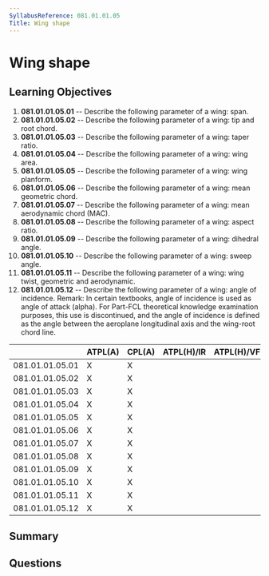 ```yaml
---
SyllabusReference: 081.01.01.05
Title: Wing shape
---
```


# Wing shape

## Learning Objectives

1. **081.01.01.05.01** -- Describe the following parameter of a wing: span.
2. **081.01.01.05.02** -- Describe the following parameter of a wing: tip and root
   chord.
3. **081.01.01.05.03** -- Describe the following parameter of a wing: taper ratio.
4. **081.01.01.05.04** -- Describe the following parameter of a wing: wing area.
5. **081.01.01.05.05** -- Describe the following parameter of a wing: wing
   planform.
6. **081.01.01.05.06** -- Describe the following parameter of a wing: mean
   geometric chord.
7. **081.01.01.05.07** -- Describe the following parameter of a wing: mean
   aerodynamic chord (MAC).
8. **081.01.01.05.08** -- Describe the following parameter of a wing: aspect
   ratio.
9. **081.01.01.05.09** -- Describe the following parameter of a wing: dihedral
   angle.
10. **081.01.01.05.10** -- Describe the following parameter of a wing: sweep
    angle.
11. **081.01.01.05.11** -- Describe the following parameter of a wing: wing twist,
    geometric and aerodynamic.
12. **081.01.01.05.12** -- Describe the following parameter of a wing: angle of
    incidence. Remark: In certain textbooks, angle of incidence is used as angle
    of attack (alpha). For Part-FCL theoretical knowledge examination purposes,
    this use is discontinued, and the angle of incidence is defined as the angle
    between the aeroplane longitudinal axis and the wing-root chord line.

|                 | ATPL(A) | CPL(A) | ATPL(H)/IR | ATPL(H)/VFR | CPL(H) | IR  | CBIR(A) |
| --------------- | ------- | ------ | ---------- | ----------- | ------ | --- | ------- |
| 081.01.01.05.01 | X       | X      |            |             |        |     |         |
| 081.01.01.05.02 | X       | X      |            |             |        |     |         |
| 081.01.01.05.03 | X       | X      |            |             |        |     |         |
| 081.01.01.05.04 | X       | X      |            |             |        |     |         |
| 081.01.01.05.05 | X       | X      |            |             |        |     |         |
| 081.01.01.05.06 | X       | X      |            |             |        |     |         |
| 081.01.01.05.07 | X       | X      |            |             |        |     |         |
| 081.01.01.05.08 | X       | X      |            |             |        |     |         |
| 081.01.01.05.09 | X       | X      |            |             |        |     |         |
| 081.01.01.05.10 | X       | X      |            |             |        |     |         |
| 081.01.01.05.11 | X       | X      |            |             |        |     |         |
| 081.01.01.05.12 | X       | X      |            |             |        |     |         |

## Summary

## Questions
